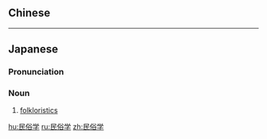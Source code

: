 {{also|民俗學}}
==Chinese==
{{zh-see|民俗學}}

----

==Japanese==
{{wikipedia|lang=ja}}
{{ja-kanjitab|みん|ぞく|がく|yomi=o}}

===Pronunciation===
{{ja-pron|acc=4|y=go|みんぞくがく}}

===Noun===
{{ja-noun|みんぞくがく}}

# [[folkloristics]]

[[hu:民俗学]]
[[ru:民俗学]]
[[zh:民俗学]]